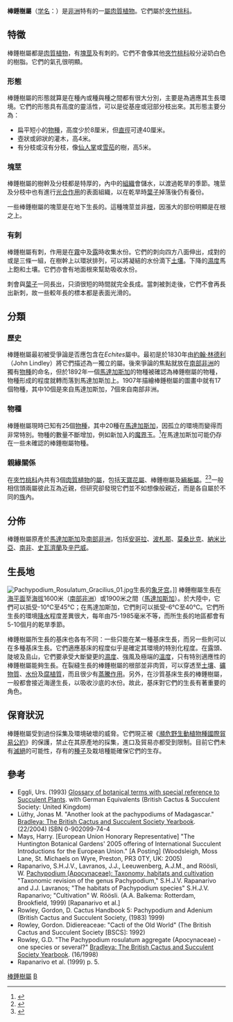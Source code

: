 {{Automatic taxobox
| taxon = Pachypodium
| authority = [[約翰·林德利|Lindl.]]
| image = Pachypodium_lamerei.PNG
| image_caption = [[非洲霸王樹|非洲霸王樹]]
| subdivision_ranks = [[種|種]]
| subdivision =
* [[安博棒錘樹|安博棒錘樹]] ''P. ambongense''
* [[巴洛尼棒錘樹|巴洛尼棒錘樹]] ''P. baronii''
* [[雙色瓶幹|雙色瓶幹]] ''P. bicolor''
* [[雙刺瓶幹|雙刺瓶幹]] ''P. bispinosum''
* [[惠比須笑|惠比須笑]] ''P. brevicaule''
* [[常綠瓶幹|常綠瓶幹]] ''P. cactipes''
* [[迪氏棒錘樹|迪氏棒錘樹]] ''P. decaryi''
* [[密花棒錘樹|密花棒錘樹]] ''P. densiflorum''
* [[一本尼|一本尼]]''P. eburneum''
* [[亞阿相界|亞阿相界]] ''P. geayi''
* [[象牙宮|象牙宮]]''P. gracilius''
* [[筒蝶青|筒蝶青]] ''P. horombense''
* [[依羅棒槌|依羅棒槌]]''P. inopinatum''
* [[非洲霸王樹|非洲霸王樹]] ''P. lamerei''
* [[萊利棒槌|萊利棒槌]] ''P. lealii''
* [[魔界玉|魔界玉]] ''P. makayense''
* [[梅里迪棒槌|梅里迪棒槌]] ''P. meridionale''
* [[曼博棒槌|曼博棒槌]] ''P. menabeum''
* [[光堂|光堂]] ''P. namaquanum''
* [[羅斯拉|羅斯拉]] ''P. rosulatum''
* [[鬼金棒|鬼金棒]] ''P. rutenbergianum''
* [[白馬城|白馬城]] ''P. saundersii''
* [[蘇菲瓶幹|蘇菲瓶幹]] ''P. sofiense''
* [[天馬空|天馬空]] ''P. succulentum''
* [[溫莎瓶幹|溫莎瓶幹]] ''P. windsorii''
}}

'''棒錘樹屬'''（[[学名|学名]]：''{{lang|la|Pachypodium}}''）是[[非洲|非洲]]特有的一[[屬|屬]][[肉質植物|肉質植物]]。它們屬於[[夾竹桃科|夾竹桃科]]。

==特徵==
棒錘樹屬都是[[肉質植物|肉質植物]]，有[[塊莖|塊莖]]及有刺的。它們不會像其他[[夾竹桃科|夾竹桃科]]般分泌奶白色的樹脂。它們的氣孔很明顯。

===形態===
棒錘樹屬的形態就算是在種內或種與種之間都有很大分別，主要是為適應其生長環境。它們的形態具有高度的靈活性，可以是從基座或冠部分枝出來。其形態主要分為：

* 扁平短小的[[物種|物種]]，高度少於8厘米，但[[直徑|直徑]]可達40厘米。
* 壺狀或卵狀的灌木，高4米。
* 有分枝或沒有分枝，像[[仙人掌|仙人掌]]或[[雪茄|雪茄]]的樹，高5米。

===塊莖===
棒錘樹屬的樹幹及分枝都是特厚的，內中的[[组织_(生物学)|組織]]會儲水，以渡過乾旱的季節。塊莖及分枝中也有進行[[光合作用|光合作用]]的表面組織，以在乾旱時[[葉子|葉子]]掉落後仍有養份。

一些棒錘樹屬的塊莖是在地下生長的。這種塊莖並非[[根|根]]，因漲大的部份明顯是在根之上。

===有刺===
棒錘樹屬有刺，作用是在[[霧|霧]]中及[[露|露]]時收集水份。它們的刺向四方八面伸出，成對的或是三條一組，在樹幹上以環狀排列，可以將凝結的水份滴下[[土壤|土壤]]。下降的[[濕度|濕度]]馬上飽和土壤。它們亦會有地面根來幫助吸收水份。

刺會與[[葉子|葉子]]一同長出，只須很短的時間就完全長成。當刺被剝走後，它們不會再長出新刺，故一些較年長的標本都是表面光滑的。

==分類==
===歷史===
棒錘樹屬最初被受爭論是否應包含在''Echites''屬中。最初是於1830年由[[約翰·林德利|約翰·林德利]]（John Lindley）將它們描述為一獨立的屬。後來爭論的焦點就放在[[南部非洲|南部非洲]]的獨有[[物種|物種]]的命名，但於1892年一個[[馬達加斯加|馬達加斯加]]的物種被確認為棒錘樹屬的物種，物種形成的程度就轉而落到馬達加斯加上。1907年描繪棒錘樹屬的圖畫中就有17個物種，其中10個是來自馬達加斯加，7個來自南部非洲。

===物種===
棒錘樹屬現時已知有25個[[物種|物種]]，其中20種在[[馬達加斯加|馬達加斯加]]，因孤立的環境而變得而非常特別。物種的數量不斷增加，例如新加入的[[魔界玉|魔界玉]]。<ref>{{Cite journal en|author=Lavranos, John, J.|year=2004|title=''Pachypodium makayense'': A New Species From Madagascar|journal=Cactus and Succulent Journal|volume=76|issue=2|pages=85-88}}</ref>在馬達加斯加可能仍存在一些未確認的棒錘樹屬物種。

===親緣關係===
在[[夾竹桃科|夾竹桃科]]內共有3個[[肉質植物|肉質植物]]的[[屬|屬]]，包括[[天寶花屬|天寶花屬]]、棒錘樹屬及[[緬梔屬|緬梔屬]]。<ref>{{Cite journal en|author=Endress & Bruyns|title=A revised classification of the Apocynaceae|journal=Botanical Review|volume=66|pages=1-56}}</ref><ref>{{Cite journal en|author=Endress, Mary|title=The unification of Asclepiadaceae and Apocynaceae|journal=Haseltonia: The Cactus and Succulent Society of America's Yearbook|volume=8}}</ref>一般相信頭兩屬彼此互為近親，但研究卻發現它們並不如想像般親近，而是各自屬於不同的[[族|族]]內。

==分佈==
棒錘樹屬原產於[[馬達加斯加|馬達加斯加]]及[[南部非洲|南部非洲]]，包括[[安哥拉|安哥拉]]、[[波札那|波札那]]、[[莫桑比克|莫桑比克]]、[[納米比亞|納米比亞]]、[[南非|南非]]、[[史瓦濟蘭|史瓦濟蘭]]及[[辛巴威|辛巴威]]。

==生長地==
[[Image:Pachypodium_Rosulatum_Gracilius_01.jpg|thumb]]生長的[[象牙宫|象牙宫]]。]]
棒錘樹屬生長在[[海平面|海平面]]至[[海拔|海拔]]1600米（[[南部非洲|南部非洲]]）或1900米之間（[[馬達加斯加|馬達加斯加]]）。於大陸中，它們可以抵受-10℃至45℃；在馬達加斯加，它們則可以抵受-6℃至40℃。它們所生長的環境[[降水|降水]]程度差異很大，每年由75-1985毫米不等，而所生長的地區都會有5-10個月的乾旱季節。

棒錘樹屬所生長的基床也各有不同：一些只能在某一種基床生長，而另一些則可以在多種基床生長。它們適應基床的程度似乎是確定其環境的特別化程度。在露頭、陡坡及島山，它們要承受大斷變更的[[濕度|濕度]]、強風及極端的[[溫度|溫度]]，只有特別適應性的棒錘樹屬能夠生長。在裂縫生長的棒錘樹屬的根部並非肉質，可以穿透至[[土壤|土壤]]、[[礦物質|礦物質]]、[[水份|水份]]及[[腐植質|腐植質]]，而且很少有[[蒸騰作用|蒸騰作用]]。另外，在沙質基床生長的棒錘樹屬，一般都會接近海邊生長，以吸收沙底的水份。故此，基床對它們的生長有著重要的角色。

==保育狀況==
棒錘樹屬受到過份採集及環境破壞的威脅。它們現正被《[[瀕危野生動植物種國際貿易公約|瀕危野生動植物種國際貿易公約]]》的保護，禁止在其原產地的採集，進口及貿易亦都受到限制。目前它們未有[[滅絕|滅絕]]的可能性，存有的[[種子|種子]]及栽培種能確保它們的生存。

==參考==
{{Commons|Pachypodium}}
{{reflist}}
* Eggli, Urs. (1993) <u>Glossary of botanical terms with special reference to Succulent Plants</u>. with German Equivalents (British Cactus & Succulent Society: United Kingdom)
* Lüthy, Jonas M. "Another look at the pachypodiums of Madagascar." <u>Bradleya: The British Cactus and Succulent Society Yearbook</u>. (22/2004) ISBN 0-902099-74-4 
* Mays, Harry. [European Union Honorary Representative] "The Huntington Botanical Gardens' 2005 offering of International Succulent Introductions for the European Union." [A Posting] (Woodsleigh, Moss Lane, St. Michaels on Wyre, Preston, PR3 0TY, UK: 2005) 
* Rapanarivo, S.H.J.V., Lavranos, J.J., Leeuwenberg, A.J.M., and Röösli, W. <u>Pachypodium (Apocynaceae): Taxonomy, habitats and cultivation</u> "Taxonomic revision of the genus Pachypodium," S.H.J.V. Rapanarivo and J.J. Lavranos; "The habitats of Pachypodium species" S.H.J.V. Rapanarivo; "Cultivation" W. Röösli. (A.A. Balkema: Rotterdam, Brookfield, 1999) [Rapanarivo et al.]
* Rowley, Gordon, D. Cactus Handbook 5: Pachypodium and Adenium (British Cactus and Succulent Society, (1983) 1999)
* Rowley, Gordon. Didiereaceae: "Cacti of the Old World" (The British Cactus and Succulent Society [BSCS]: 1992)
* Rowley, G.D. "The Pachypodium rosulatum aggregate (Apocynaceae) - one species or several?" <u>Bradleya: The British Cactus and Succulent Society Yearbook</u>. (16/1998)
* Rapanarivo et al. (1999) p. 5.
{{Taxonbar}}
[[Category:棒錘樹屬|]]
[[Category:夹竹桃科|B]]